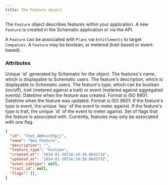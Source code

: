 ```yaml
---
title: The Feature object
---
```


The `Feature` object describes features within your application. A new `Feature` is created in the Schematic application or via the API.

A `Feature` can be associated with `Plans` via `Entitlements` to target `Companies`. A `Feature` may be boolean, or metered (trait-based or event-based).

### Attributes

<ParamField path="id" type="string">
Unique `id` generated by Schematic for the object.
</ParamField>

<ParamField path="name" type="string">
The features's name, which is displayable to Schematic users.
</ParamField>

<ParamField path="description" type="string">
The feature's description, which is displayable to Schematic users.
</ParamField>

<ParamField path="feature_type" type="string">
The feature's type, which can be boolean (on/off), trait (metered against a trait) or event (metered against aggregated events).
</ParamField>

<ParamField path="created_at" type="datetime">
Datetime when the feature was created. Format is ISO 8601.
</ParamField>

<ParamField path="updated_at" type="datetime">
Datetime when the feature was updated. Format is ISO 8601.
</ParamField>

<ParamField path="event_subtype" type="string">
If the feature's type is event, the unique `key` of the event to meter against.
</ParamField>

<ParamField path="trait_id" type="string">
If the feature's type is trait, the unique `id` of the event to meter against.
</ParamField>

<ParamField path="flags" type="dictionary">
Set of flags that the feature is associated with. Currently, features may only be associated with one flag.
</ParamField>

<Aside>

```json Response
{
  "id": "feat_4W9xxx93pjj",
  "name": "New Feature",
  "description": "",
  "feature_type": "boolean",
  "created_at": "2024-01-30T16:19:10.064273Z",
  "updated_at": "2024-01-30T16:19:10.064273Z",
  "event_subtype": null,
  "trait_id": null,
  "flags": {},
}
```

</Aside>